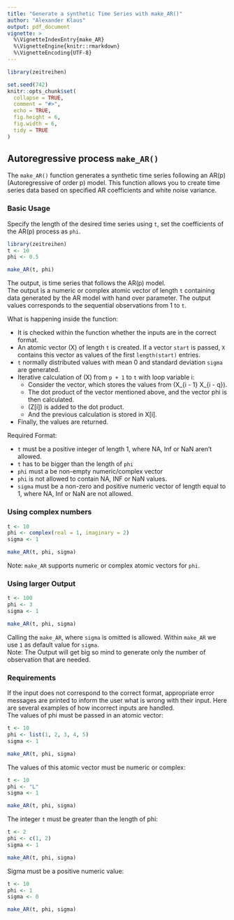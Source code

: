 ```yaml
---
title: "Generate a synthetic Time Series with make_AR()"
author: "Alexander Klaus"
output: pdf_document
vignette: >
  %\VignetteIndexEntry{make_AR}
  %\VignetteEngine{knitr::rmarkdown}
  %\VignetteEncoding{UTF-8}
---
```


```r
library(zeitreihen)

set.seed(742)
knitr::opts_chunk$set(
  collapse = TRUE,
  comment = "#>",
  echo = TRUE,
  fig.height = 6,
  fig.width = 6,
  tidy = TRUE
)
```

## Autoregressive process `make_AR()`
The `make_AR()` function generates a synthetic time series following an AR(p) (Autoregressive of order p) model. This function allows you to create time series data based on specified AR coefficients and white noise variance.

### Basic Usage
Specify the length of the desired time series using `t`, set the coefficients of the AR(p) process as `phi`.
```r
library(zeitreihen)
t <- 10
phi <- 0.5

make_AR(t, phi)
```
The output, is time series that follows the AR(p) model. \
The output is a numeric or complex atomic vector of length `t` containing data generated by the AR model with hand over parameter. The output values corresponds to the sequential observations from 1 to `t`.
\

What is happening inside the function:

* It is checked within the function whether the inputs are in the correct format.
* An atomic vector \(X\) of length `t` is created. If a vector `start` is passed, `X` contains this vector as values of the first `length(start)` entries.
* `t` normally distributed values with mean 0 and standard deviation `sigma` are generated.
* Iterative calculation of \(X\) from `p + 1` to `t` with loop variable i:
    * Consider the vector, which stores the values from \(X_{i - 1} \dots X_{i - q}\).
    * The dot product of the vector mentioned above, and the vector phi is then calculated.
    * \(Z[i]\) is added to the dot product.
    * And the previous calculation is stored in X[i].
* Finally, the values are returned.
\

Required Format:

* `t` must be a positive integer of length 1, where NA, Inf or NaN aren't allowed.
* `t` has to be bigger than the length of `phi`
* `phi` must a be non-empty numeric/complex vector
* `phi` is not allowed to contain NA, INF or NaN values.
* `sigma` must be a non-zero and positive numeric vector of length equal to 1, where NA, Inf or NaN are not allowed.

### Using complex numbers
```r
t <- 10
phi <- complex(real = 1, imaginary = 2)
sigma <- 1

make_AR(t, phi, sigma)
```
Note: `make_AR` supports numeric or complex atomic vectors for `phi`.

### Using larger Output
```r
t <- 100
phi <- 3
sigma <- 1

make_AR(t, phi, sigma)
```
Calling the `make_AR`, where `sigma` is omitted is allowed. Within `make_AR` we use `1` as default value for `sigma`. \
Note: The Output will get big so mind to generate only the number of observation that are needed.

### Requirements
If the input does not correspond to the correct format, appropriate error messages are printed to inform the user what is wrong with their input. Here are several examples of how incorrect inputs are handled. \
The values of phi must be passed in an atomic vector:
```r
t <- 10
phi <- list(1, 2, 3, 4, 5)
sigma <- 1

make_AR(t, phi, sigma)
```

The values of this atomic vector must be numeric or complex:
```r
t <- 10
phi <- "L"
sigma <- 1

make_AR(t, phi, sigma)
```

The integer `t` must be greater than the length of phi:
```r
t <- 2
phi <- c(1, 2)
sigma <- 1

make_AR(t, phi, sigma)
```

Sigma must be a positive numeric value:
```r
t <- 10
phi <- 1
sigma <- 0

make_AR(t, phi, sigma)
```
